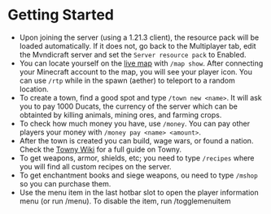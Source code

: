 # Getting Started

- Upon joining the server (using a 1.21.3 client), the resource pack will be loaded automatically. If it does not, go back to the Multiplayer tab, edit the Mvndicraft server and set the `Server resource pack` to Enabled.
- You can locate yourself on the [live map](https://map.mvndicraft.net) with `/map show`. After connecting your Minecraft account to the map, you will see your player icon. You can use `/rtp` while in the spawn (aether) to teleport to a random location.
- To create a town, find a good spot and type `/town new <name>`. It will ask you to pay 1000 Ducats, the currency of the server which can be obtainted by killing animals, mining ores, and farming crops.
- To check how much money you have, use `/money`. You can pay other players your money with `/money pay <name> <amount>`.
- After the town is created you can build, wage wars, or found a nation. Check the [Towny Wiki](https://github.com/TownyAdvanced/Towny/wiki/How-Towny-Works) for a full guide on Towny.
- To get weapons, armor, shields, etc; you need to type `/recipes` where you will find all custom recipes on the server.
- To get enchantment books and siege weapons, ou need to type `/mshop` so you can purchase them.
- Use the menu item in the last hotbar slot to open the player information menu (or run /menu). To disable the item, run /togglemenuitem
